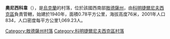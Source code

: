 {{expand|time=2016-09-03T09:49:36+00:00}}
{{unreferenced|time=2016-09-03T09:49:36+00:00}}
{{coord|46|55|22|N|30|49|31|E|scale:30000|display=title}}

'''奧尼西科韋'''（{{lang-uk|Ониськове}}），是[[烏克蘭|烏克蘭]]的村落，位於該國西南部[[敖德薩州|敖德薩州]]，由[[科明捷爾尼夫西克區|科明捷爾尼夫西克區]]負責管轄，始建於1940年，面積0.78平方公里，海拔高度76米，2001年人口834，人口密度每平方公里1,069.23人。

{{DEFAULTSORT:Ониськове}}
[[Category:敖德薩州村落|Category:敖德薩州村落]]
[[Category:科明捷爾尼夫西克區村落|Category:科明捷爾尼夫西克區村落]]


{{Odessa-geo-stub}}